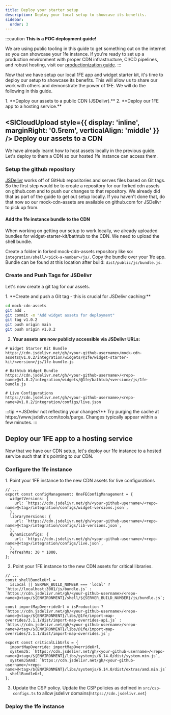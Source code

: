 ```yaml
---
title: Deploy your starter setup
description: Deploy your local setup to showcase its benefits.
sidebar:
  order: 3
---
```



:::caution
**This is a POC deployment guide!** 

We are using public tooling in this guide to get something out on the internet so you can showcase your 1fe instance. If you're ready to set up a production environment with proper CDN infrastructure, CI/CD pipelines, and robust hosting, visit our [productionization guide](../../platform-guides/productionize).
:::

Now that we have setup our local 1FE app and widget starter kit, it's time to deploy our setup to showcase its benefits. This will allow us to share our work with others and demonstrate the power of 1FE. We will do the following in this guide.
<div className="prose">
1. **Deploy our assets to a public CDN (JSDelivr).**
2. **Deploy our 1FE app to a hosting service.**
</div>

## <SlCloudUpload style={{ display: 'inline', marginRight: '0.5rem', verticalAlign: 'middle' }} /> Deploy our assets to a CDN

We have already learnt how to host assets locally in the previous guide. Let's deploy to them a CDN so our hosted 1fe instance can access them.

### Setup the github repository

[JSDelivr](https://www.jsdelivr.com/) works off of GitHub repositories and serves files based on Git tags. So the first step would be to create a repository for our forked cdn assets on github.com and to push our changes to that repository. We already did that as part of the guide to get out setup locally. If you haven't done that, do that now so our mock-cdn-assets are available on github.com for JSDelivr to pick up from.

#### Add the 1fe instance bundle to the CDN
When working on getting our setup to work locally, we already uploaded bundles for widget-starter-kit/bathtub to the CDN. We need to upload the shell bundle.

Create a folder in forked mock-cdn-assets repository like so: `integration/shell/<pick-a-number>/js/`. Copy the bundle over your 1fe app. Bundle can be found at this location after build: `dist/public/js/bundle.js`. 

### Create and Push Tags for JSDelivr

Let's now create a git tag for our assets. 

<div className="prose">
1. **Create and push a Git tag - this is crucial for JSDelivr caching:**

```bash
cd mock-cdn-assets
git add .
git commit -m "Add widget assets for deployment"
git tag v1.0.2
git push origin main
git push origin v1.0.2
```

2. **Your assets are now publicly accessible via JSDelivr URLs:**

```
# Widget Starter Kit Bundle
https://cdn.jsdelivr.net/gh/<your-github-username>/mock-cdn-assets@v1.0.2/integration/widgets/@1fe/widget-starter-kit/<version>/js/1fe-bundle.js

# Bathtub Widget Bundle  
https://cdn.jsdelivr.net/gh/<your-github-username>/<repo-name>@v1.0.2/integration/widgets/@1fe/bathtub/<version>/js/1fe-bundle.js

# Live Configurations
https://cdn.jsdelivr.net/gh/<your-github-username>/<repo-name>@v1.0.2/integration/configs/live.json
```
</div>
:::tip
**JSDelivr not reflecting your changes?** Try purging the cache at https://www.jsdelivr.com/tools/purge. Changes typically appear within a few minutes.
:::

## Deploy our 1FE app to a hosting service

Now that we have our CDN setup, let's deploy our 1fe instance to a hosted service such that it's pointing to our CDN.

### Configure the 1fe instance
<div className="prose">
1. Point your 1FE instance to the new CDN assets for live configurations

```tsx title="src/config/ecosystem-configs.ts" {4,7,10}
// ...
export const configManagement: OneFEConfigManagement = {
  widgetVersions: {
    url: `https://cdn.jsdelivr.net/gh/<your-github-username>/<repo-name>@<tag>/integration/configs/widget-versions.json`,
  },
  libraryVersions: {
    url: `https://cdn.jsdelivr.net/gh/<your-github-username>/<repo-name>@<tag>/integration/configs/lib-versions.json`,
  },
  dynamicConfigs: {
    url: `https://cdn.jsdelivr.net/gh/<your-github-username>/<repo-name>@<tag>/integration/configs/live.json`,
  },
  refreshMs: 30 * 1000,
};
```

2. Point your 1FE instance to the new CDN assets for critical libraries.

```tsx title="src/config/ecosystem-configs.ts" {3,5,9,10}
// ...
const shellBundleUrl =
  isLocal || SERVER_BUILD_NUMBER === 'local' ? `http://localhost:3001/js/bundle.js` : `https://cdn.jsdelivr.net/gh/<your-github-username>/<repo-name>@<tag>/${ENVIRONMENT}/shell/${SERVER_BUILD_NUMBER}/js/bundle.js`;

const importMapOverrideUrl = isProduction ? `https://cdn.jsdelivr.net/gh/<your-github-username>/<repo-name>@<tag>/${ENVIRONMENT}/libs/@1fe/import-map-overrides/3.1.1/dist/import-map-overrides-api.js` : `https://cdn.jsdelivr.net/gh/<your-github-username>/<repo-name>@<tag>/${ENVIRONMENT}/libs/@1fe/import-map-overrides/3.1.1/dist/import-map-overrides.js`;

export const criticalLibUrls = {
  importMapOverride: importMapOverrideUrl,
  systemJS: `https://cdn.jsdelivr.net/gh/<your-github-username>/<repo-name>@<tag>/${ENVIRONMENT}/libs/systemjs/6.14.0/dist/system.min.js`,
  systemJSAmd: `https://cdn.jsdelivr.net/gh/<your-github-username>/<repo-name>@<tag>/${ENVIRONMENT}/libs/systemjs/6.14.0/dist/extras/amd.min.js`,
  shellBundleUrl,
};
```

3. Update the CSP policy.
Update the CSP policies as defined in `src/csp-configs.ts` to allow jsdelivr domains(`https://cdn.jsdelivr.net`)
</div>

### Deploy the 1fe instance